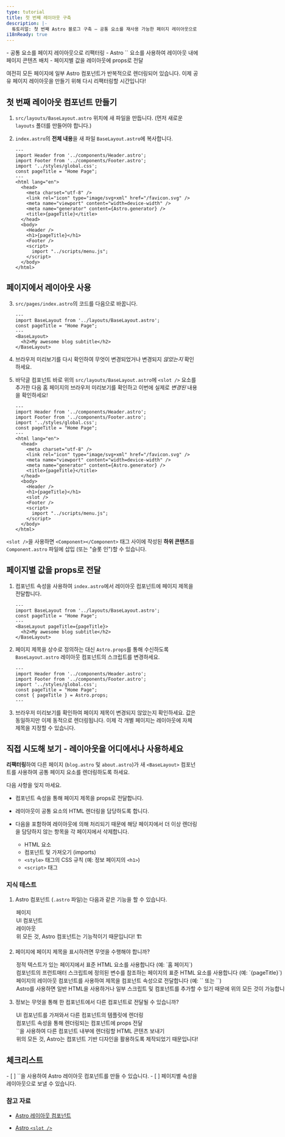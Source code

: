 ```yaml
---
type: tutorial
title: 첫 번째 레이아웃 구축
description: |-
  튜토리얼: 첫 번째 Astro 블로그 구축 — 공통 요소를 재사용 가능한 페이지 레이아웃으로 리팩터링
i18nReady: true
---
```



<PreCheck>
  - 공통 요소를 페이지 레이아웃으로 리팩터링
  - Astro `<slot />` 요소를 사용하여 레이아웃 내에 페이지 콘텐츠 배치
  - 페이지별 값을 레이아웃에 props로 전달
</PreCheck>

여전히 모든 페이지에 일부 Astro 컴포넌트가 반복적으로 렌더링되어 있습니다. 이제 공유 페이지 레이아웃을 만들기 위해 다시 리팩터링할 시간입니다!

## 첫 번째 레이아웃 컴포넌트 만들기

1. `src/layouts/BaseLayout.astro` 위치에 새 파일을 만듭니다. (먼저 새로운 `layouts` 폴더를 만들어야 합니다.)

2. `index.astro`의 **전체 내용**을 새 파일 `BaseLayout.astro`에 복사합니다.

    ```astro title="src/layouts/BaseLayout.astro"
    ---
    import Header from '../components/Header.astro';
    import Footer from '../components/Footer.astro';
    import '../styles/global.css';
    const pageTitle = "Home Page";
    ---
    <html lang="en">
      <head>
        <meta charset="utf-8" />
        <link rel="icon" type="image/svg+xml" href="/favicon.svg" />
        <meta name="viewport" content="width=device-width" />
        <meta name="generator" content={Astro.generator} />
        <title>{pageTitle}</title>
      </head>
      <body>
        <Header />
        <h1>{pageTitle}</h1>
        <Footer />
        <script>
          import "../scripts/menu.js";
        </script>
      </body>
    </html>
    ```

## 페이지에서 레이아웃 사용

3. `src/pages/index.astro`의 코드를 다음으로 바꿉니다.

    ```astro title="src/pages/index.astro"
    ---
    import BaseLayout from '../layouts/BaseLayout.astro';
    const pageTitle = "Home Page";
    ---
    <BaseLayout>
      <h2>My awesome blog subtitle</h2>
    </BaseLayout>
    ```
 
4. 브라우저 미리보기를 다시 확인하여 무엇이 변경되었거나 변경되지 _않았는지_ 확인하세요.
    
5. 바닥글 컴포넌트 바로 위의 `src/layouts/BaseLayout.astro`에 `<slot />` 요소를 추가한 다음 홈 페이지의 브라우저 미리보기를 확인하고 이번에 실제로 _변경된_ 내용을 확인하세요!

    ```astro title="src/layouts/BaseLayout.astro" ins={18}
    ---
    import Header from '../components/Header.astro';
    import Footer from '../components/Footer.astro';
    import '../styles/global.css';
    const pageTitle = "Home Page";
    ---
    <html lang="en">
      <head>
        <meta charset="utf-8" />
        <link rel="icon" type="image/svg+xml" href="/favicon.svg" />
        <meta name="viewport" content="width=device-width" />
        <meta name="generator" content={Astro.generator} />
        <title>{pageTitle}</title>
      </head>
      <body>
        <Header />
        <h1>{pageTitle}</h1>
        <slot />
        <Footer />
        <script>
          import "../scripts/menu.js";
        </script>
      </body>
    </html>
    ```

 `<slot />`을 사용하면 `<Component></Component>` 태그 사이에 작성된 **하위 콘텐츠**를 `Component.astro` 파일에 삽입 (또는 "슬롯 인")할 수 있습니다.

## 페이지별 값을 props로 전달

1. 컴포넌트 속성을 사용하여 `index.astro`에서 레이아웃 컴포넌트에 페이지 제목을 전달합니다.

    ```astro title="src/pages/index.astro" 'pageTitle={pageTitle}'
    ---
    import BaseLayout from '../layouts/BaseLayout.astro';
    const pageTitle = "Home Page";
    ---
    <BaseLayout pageTitle={pageTitle}>
      <h2>My awesome blog subtitle</h2>
    </BaseLayout>
    ```

2. 페이지 제목을 상수로 정의하는 대신 `Astro.props`를 통해 수신하도록 `BaseLayout.astro` 레이아웃 컴포넌트의 스크립트를 변경하세요.

    ```astro title="src/layouts/BaseLayout.astro" del={5} ins={6}
    ---
    import Header from '../components/Header.astro';
    import Footer from '../components/Footer.astro';
    import '../styles/global.css';
    const pageTitle = "Home Page";
    const { pageTitle } = Astro.props;
    ---
    ```

3. 브라우저 미리보기를 확인하여 페이지 제목이 변경되지 않았는지 확인하세요. 값은 동일하지만 이제 동적으로 렌더링됩니다. 이제 각 개별 페이지는 레이아웃에 자체 제목을 지정할 수 있습니다.

<Box icon="puzzle-piece">

## 직접 시도해 보기 - 레이아웃을 어디에서나 사용하세요

**리팩터링**하여 다른 페이지 (`blog.astro` 및 `about.astro`)가 새 `<BaseLayout>` 컴포넌트를 사용하여 공통 페이지 요소를 렌더링하도록 하세요.

다음 사항을 잊지 마세요.

- 컴포넌트 속성을 통해 페이지 제목을 props로 전달합니다.

- 레이아웃이 공통 요소의 HTML 렌더링을 담당하도록 합니다.

- 다음을 포함하여 레이아웃에 의해 처리되기 때문에 해당 페이지에서 더 이상 렌더링을 담당하지 않는 항목을 각 페이지에서 삭제합니다.

  - HTML 요소
  - 컴포넌트 및 가져오기 (imports)
  - `<style>` 태그의 CSS 규칙 (예: 정보 페이지의 `<h1>`)
  - `<script>` 태그
</Box>

<Box icon="question-mark">

### 지식 테스트

1. Astro 컴포넌트 (`.astro` 파일)는 다음과 같은 기능을 할 수 있습니다.

    <MultipleChoice>
      <Option>페이지</Option>
      <Option>UI 컴포넌트</Option>
      <Option>레이아웃</Option>
      <Option isCorrect>위 모든 것, Astro 컴포넌트는 기능적이기 때문입니다! 🏗️</Option>
    </MultipleChoice>

2. 페이지에 페이지 제목을 표시하려면 무엇을 수행해야 합니까?

    <MultipleChoice>
      <Option>
        정적 텍스트가 있는 페이지에서 표준 HTML 요소를 사용합니다 (예: `<h1>홈 페이지</h1>`)
      </Option>
      <Option>
        컴포넌트의 프런트매터 스크립트에 정의된 변수를 참조하는 페이지의 표준 HTML 요소를 사용합니다 (예: `<h1>{pageTitle}</h1>`)
      </Option>
      <Option>
        페이지의 레이아웃 컴포넌트를 사용하여 제목을 컴포넌트 속성으로 전달합니다 (예: `<BaseLayout title="Home Page" />` 또는 `<BaseLayout title={pageTitle} />`)
      </Option>
      <Option isCorrect>
        Astro를 사용하면 일반 HTML을 사용하거나 일부 스크립트 및 컴포넌트를 추가할 수 있기 때문에 위의 모든 것이 가능합니다! 💪
      </Option>
    </MultipleChoice>

3. 정보는 무엇을 통해 한 컴포넌트에서 다른 컴포넌트로 전달될 수 있습니까?

    <MultipleChoice>
      <Option>
        UI 컴포넌트를 가져와서 다른 컴포넌트의 템플릿에 렌더링
      </Option>
      <Option>
        컴포넌트 속성을 통해 렌더링되는 컴포넌트에 props 전달
      </Option>
      <Option>
        `<slot />`을 사용하여 다른 컴포넌트 내부에 렌더링할 HTML 콘텐츠 보내기
      </Option>
      <Option isCorrect>
        위의 모든 것, Astro는 컴포넌트 기반 디자인을 활용하도록 제작되었기 때문입니다!    
      </Option>
    </MultipleChoice>

</Box>

<Box icon="check-list">

## 체크리스트

<Checklist>
- [ ] `<slot />`을 사용하여 Astro 레이아웃 컴포넌트를 만들 수 있습니다.
- [ ] 페이지별 속성을 레이아웃으로 보낼 수 있습니다.
</Checklist>
</Box>

### 참고 자료

- [Astro 레이아웃 컴포넌트](/ko/core-concepts/layouts/)

- [Astro `<slot />`](/ko/core-concepts/astro-components/#슬롯)
